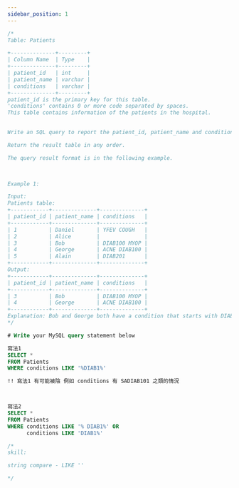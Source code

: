 ```yaml
---
sidebar_position: 1
---
```


```sql
/*
Table: Patients

+--------------+---------+
| Column Name  | Type    |
+--------------+---------+
| patient_id   | int     |
| patient_name | varchar |
| conditions   | varchar |
+--------------+---------+
patient_id is the primary key for this table.
'conditions' contains 0 or more code separated by spaces. 
This table contains information of the patients in the hospital.
 

Write an SQL query to report the patient_id, patient_name and conditions of the patients who have Type I Diabetes. Type I Diabetes always starts with DIAB1 prefix.

Return the result table in any order.

The query result format is in the following example.

 

Example 1:

Input: 
Patients table:
+------------+--------------+--------------+
| patient_id | patient_name | conditions   |
+------------+--------------+--------------+
| 1          | Daniel       | YFEV COUGH   |
| 2          | Alice        |              |
| 3          | Bob          | DIAB100 MYOP |
| 4          | George       | ACNE DIAB100 |
| 5          | Alain        | DIAB201      |
+------------+--------------+--------------+
Output: 
+------------+--------------+--------------+
| patient_id | patient_name | conditions   |
+------------+--------------+--------------+
| 3          | Bob          | DIAB100 MYOP |
| 4          | George       | ACNE DIAB100 | 
+------------+--------------+--------------+
Explanation: Bob and George both have a condition that starts with DIAB1.
*/

# Write your MySQL query statement below

寫法1
SELECT *
FROM Patients
WHERE conditions LIKE '%DIAB1%'

!! 寫法1 有可能被陰 例如 conditions 有 SADIAB101 之類的情況



寫法2
SELECT *
FROM Patients
WHERE conditions LIKE '% DIAB1%' OR
      conditions LIKE 'DIAB1%'

/*
skill:

string compare - LIKE ''

*/
```